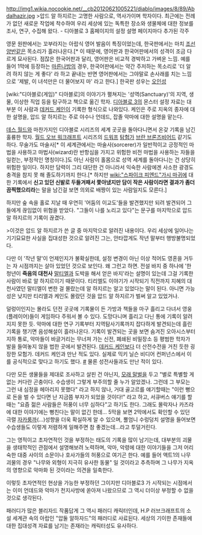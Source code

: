 http://img1.wikia.nocookie.net/__cb20120621005221/diablo/images/8/89/Abdalhazir.jpg
>압드 알 하지르는 고명한 사람으로, 역사가이며 학자이다. 최근에는 전례가 없던 새로운 작업에 착수하여 우리 세상에 있는 독특한 장소와 생물체에 대한 정보를 조사, 연구, 수집해 왔다. - 디아블로 3 홈페이지의 설정 설명 페이지마다 추가된 각주

영문 원판에서는 꼬부라지는 아랍식 영어 발음이 특징이었는데, 한국판에서는 마치 [[조선]][[양반]]같은 목소리가 흘러나온다.[* 이 때문에, 영어판과 한국어판에서의 성격이 조금 다르게 묘사된다. 점잖은 한국어판과 달리, 영어판은 비교적 경박하고 가벼운 느낌. 예를 들어 1막에 등장하는 [[마른나방]]의 경우, 한국어판에서는 약간 주저하는 목소리로 '더 알려 하지 않는 게 좋다' 라 하고 끝내는 반면 영어판에서는 그야말로 손사래를 치는 느낌으로 '제발, 이 녀석만은 더 물어보지 마' 라고 한다.] 한국판 성우는 [[오인성]]

[wiki:"디아블로(게임)" 디아블로]의 이야기가 펼쳐지는 '성역(Sanctuary)'의 지역, 생물, 이상한 직업 등을 탐구하고 책으로 옮긴 학자. [[디아블로 3]]의 몬스터 설정 자료는 대부분 이 사람과 [[데커드 케인]]이 기록한 형식으로 나와있다. 케인은 주로 지옥의 종자에 대한 설명을, 압드 알 하지르는 주로 야수나 언데드, 잡졸 악마에 대한 설명을 맡는다.

[[데스 월드]]와 마찬가지인 디아블로 시리즈의 세계 곳곳을 돌아다니면서 온갖 기록을 남긴 훌륭한 학자. [[월드 오브 워크래프트]] 시리즈의 [[드워프]] [[탐험가]] [[브란 브론즈비어드]] 같기도 하다. 무술가도 마술사[* 이 세계관에서는 마술사(sorcerer)가 일반적이고 긍정적인 마법을 사용하고 마법사(wizard)란 반항심을 가지고 위험한 비전 마법을 사용하는 자들을 일컫는, 부정적인 명칭이다.]도 아닌 사람이 홀몸으로 성역 세계를 돌아다니는 건 상당히 위험한 일이다. 하지만 담력이 그리 대단한 건 아니라서 익숙한 사람에겐 사소한 광경도 충격을 참지 못 해 졸도하기까지 한다.[* 하지만 [[wiki:"스파이크 피엔드"가시 마귀]]에 대한 기록에서 '''신고 있던 신발로 두들겨패서 쫓아냈지만 담이 작은 사람이라면 결과가 좀더 끔찍했으리라'''는 말을 남긴걸 보면 의외로 배짱이 있는 사람일지도 모른다.]

하지만 숲 속을 홀로 지날 때 우연히 '어둠의 이교도'들을 발견했지만 되려 발견되어 그들에게 끊임없이 위협을 받았다. "그들이 나를 노리고 있다"는 문구를 마지막으로 압드 알 하지르의 기록이 끊겼다.

>이것은 압드 알 하지르가 쓴 글 중 마지막으로 알려진 내용이다. 우리 세상에 일어나는 기기묘묘한 사실을 집대성한 것으로 알려진 그는, 안타깝게도 작년 말부터 행방불명되었다.

다만 이 '작년 말'이 언제인지가 불확실한데, 설정 변경이 아닌 이상 적어도 영혼을 거두는 자 시점까지는 살아 있었던 것으로 보인다. 왜 그런고 하면. 전설 바지 중 하나에 '한 청년이 '''죽음의 대천사''' [[말티엘]]과 도박을 해서 얻은 바지'라는 설명이 있는데 그걸 기록한 사람이 바로 알 하지르이기 때문이다. 티리엘도 이야기가 시작되기 직전까지 지혜의 대천사였던 말티엘이 변한 걸 몰랐는데 알 하지르는 알고 있었다는 말이 된다. 아니면 가능성은 낮지만 티리엘과 케인도 몰랐던 것을 압드 알 하지르가 벌써 알고 있었거나.

덜렁이인지는 몰라도 던전 곳곳에 기록물이 든 가방과 책들을 마구 흘리고 다녀서 영웅(플레이어)들이 게임하다 주워서 볼 수 있다. 도망다니며 흘리고 다닌 통에 기록이 알려지지 못한 듯. 악마에 대한 연구 기록부터 지역탐사기록까지 잡다하게 발견되는데 흘린 기록을 챙기면 음성해설이 흘러나온다. 기록이 발견되는 곳을 보면 숨겨진 오아시스부터 지하 통로, 악마들이 바글거리는 무너져 가는 신전, 폐쇄된 비밀장소 등 평범한 학자가 발을 들여놓지 않을 법한 곳에서 발견된다. [[데커드 케인]]보다 더 산전수전을 거친 듯한 굉장한 모험가. 데커드 케인과 만난 적도 있다. 실제로 믹키 닐슨 비디어 컨퍼넌스에서 이를 공식적으로 맞다고 하기도 했다. [http://vaders.blog.me/80158078374 #] 물론 성전사들과도 만난 적이 있다.

다만 모든 생물들을 제대로 조사하고 살핀 건 아닌지, [[모래 말벌]]을 두고 "별로 특별할 게 없는 커다란 곤충이다. 수습생이 그렇게 부주의할 줄 누가 알았겠나. 그런데 그 부모는 그런 내 심정을 헤아리지 못했다" 라고 하지 않나, 거대 골고르를 얘기할때는 "이런 뻥으로 돈을 벌 수 있다면 난 지금쯤 부자가 되었을 것이다!" 라고 하고, 서큐버스 얘기를 할때는 "요즘 젊은 사람들은 허풍이 너무 심하다"고 하기도 한다. 그래도 몰락자나 카즈라에 대한 이야기에는 뻥친다는 말이 없긴 한데… 5막을 보면 2막에서도 확인할 수 있던 극렬 [[자카룸]]까(…)성향을 더욱 확실하게 알 수 있으며, 뿔엄니 수렁덩치 설명을 들어보면 수습생들도 이렇게 저렴하게 일해주면 참 좋겠는데…라고 투덜거린다.

그는 영적이고 초자연적인 것을 부정하는 태도의 기록을 많이 남기는데, 대부분의 괴물을 생태학적인 관점에서 설명해보려 노력하며, 악마, 악령에 대한 이야기들을 그저 어리숙한 대중 사이의 소문이나 호사가들의 허풍으로 여기곤 한다. 예를 들어 액트1의 나무 괴물의 경우 "나무와 외형이 지극히 유사한 동물" 일 것이라고 추측하며 그 나무가 지옥의 영향으로 악마화 된 것이라는 의견을 일축한다. 

이렇듯 초자연적인 현상을 가능한 부정하던 그이지만 디아블로3 가 시작되는 시점에서는 이미 언데드와 악마가 천지사방에 쏟아져 나왔으므로 그 역시 더이상 부정할 수 없을 것으로 생각된다.  


패러디가 많은 블리자드 작품답게 그 역시 패러디 캐릭터인데, H.P 러브크래프트의 소설 세계관 속의 아랍인 "압둘 알하자드"의 패러디로 사료된다. 세상의 기이한 존재들에 대한 집대성격 자료를 남기는 존재라는 캐릭터성도 유사하다. 
